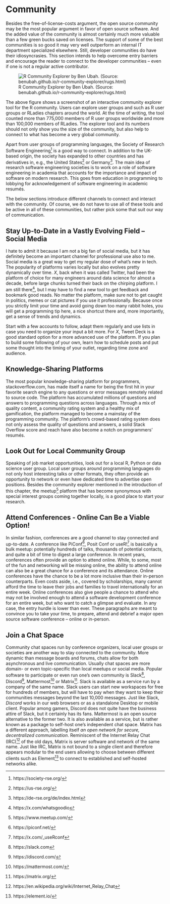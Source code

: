 # Community

Besides the free-of-license-costs argument, the open source community may be the most popular argument in favor of open source software. 
And the added value of the community is almost certainly much more valuable than a few green bucks saved on licenses. 
The support of some of the best communities is so good it may very well outperform an internal IT department specialized elsewhere.
Still, developer communities do have their idiosyncrasies.
This section intends to help overcome entry barriers and encourage the reader to connect to the developer communities -- even if one is not a regular active contributor. 

![R Community Explorer by Ben Ubah. (Source: benubah.github.io/r-community-explorer/rugs.html)](images/community_explorer.png)

The above figure shows a screenshot of an interactive community explorer tool for the R community.
Users can explore user groups and such as R user groups or RLadies chapters around the world. At the time of writing, the tool counted more than 775,000 members of R user groups worldwide and more than 100,000 members of RLadies.
The explorer tool and its numbers should not only show you the size of the community, but also help to connect to what has become a very global community. 

Apart from user groups of programming languages, the Society of Research Software Engineering^[https://society-rse.org/] is a good way to connect.
In addition to the UK-based origin, the society has expanded to other countries and has derivatives in, e.g., the United States^[https://us-rse.org/] or Germany^[https://de-rse.org/de/index.html].
The main idea of research software engineering societies is to work on a role of software engineering in academia that accounts for the importance and impact of software on modern research. This goes from education in programming to lobbying for acknowledgement of software engineering in academic resumés. 

The below sections introduce different channels to connect and interact with the community. 
Of course, we do not have to use all of these tools and be active in all of these communities, but rather pick some that suit our way of communication. 

## Stay Up-to-Date in a Vastly Evolving Field -- Social Media

I hate to admit it because I am not a big fan of social media, but it has definitely become an important channel for professional use also to me.
Social media is a great way to get my regular dose of what's new in tech. 
The popularity of platforms varies locally but also evolves pretty dynamically over time. 
*X*, back when it was called Twitter, had been the platform of choice for many engineers around data science for almost a decade, before large chunks turned their back on the chirping platform. 
I am still there^[https://x.com/whatsgoodio], but I may have to find a new tool to get feedback and bookmark good reads.
No matter the platform, make sure not to get caught in politics, memes or cat pictures if you use it professionally. 
Because once you strictly limit your time and avoid going down too many rabbit holes, you will get a programming tip here, a nice shortcut there and, more importantly, get a sense of trends and dynamics.

Start with a few accounts to follow, adapt them regularly and use lists in case you need to organize your input a bit more.
For *X*, Tweet Deck is a good standard option for a more advanced use of the platform.
If you plan to build some following of your own, learn how to schedule posts and put some thought into the timing of your outlet, regarding time zone and audience.

## Knowledge-Sharing Platforms

The most popular knowledge-sharing platform for programmers, stackoverflow.com, has made itself a name for being the first hit in your favorite search engine to any questions or error messages remotely related to source code.
The platform has accumulated millions of questions and answers to programming questions across languages. 
Through a mix of quality content, a community rating system and a healthy mix of gamification, the platform managed to become a mainstay of the programming community. 
The platform's crowd-based rating system does not only assess the quality of questions and answers, a solid Stack Overflow score and reach have also become a notch on programmers' resumés.

## Look Out for Local Community Group 

Speaking of job market opportunities, look out for a local R, Python or data science user group. 
Local user groups around programming languages do not only host interesting talks or other formats, they often provide an opportunity to network or even have dedicated time to advertise open positions. 
Besides the community explorer mentioned in the introduction of this chapter, the meetup^[https://www.meetup.com/] platform that has become synonymous with special interest groups coming together locally, is a good place to start your research.  


## Attend Conferences - Online Can Be a Viable Option!

In similar fashion, conferences are a good channel to stay connected and up-to-date. 
A conference like PiConf^[https://piconf.net/], Posit Conf or useR!^[https://x.com/_useRconf] is basically a bulk meetup: potentially hundreds of talks, thousands of potential contacts, and quite a bit of time to digest a large conference. 
In recent years, conferences often provide an option to attend online. While, to some, most of the fun and networking will be missing online, the ability to attend online can also be a great chance for a conference and its attendance. Online conferences have the chance to be a lot more inclusive than their in-person counterparts. Even costs aside, i.e., covered by scholarships, many cannot afford the time to leave their jobs and families to travel internationally for an entire week. 
Online conferences also give people a chance to attend who may not be involved enough to attend a software development conference for an entire week, but who want to catch a glimpse and evaluate. 
In any case, the entry hurdle is lower than ever. These paragraphs are meant to convince you to take your time, to prepare, attend and debrief a major open source software conference -- online or in-person. 


## Join a Chat Space

Community chat spaces run by conference organizers, local user groups or societies are another way to stay connected to the community. More dynamic than message boards and forums, chats allow for both asynchronous and live communication. Usually chat spaces are 
more domain- or even topic-specific than local meetups or social media.
Popular software to participate or even run one's own community is Slack^[https://slack.com], Discord^[https://discord.com/], Mattermost^[https://mattermost.com/] or Matrix^[https://matrix.org/].
Slack is available as a service run by a company of the same name.
Slack users can start new workspaces for free for hundreds of members, but will have to pay when they want to keep their communities messages beyond the last 10,000 messages.
Just like Slack, *Discord* works in our web browsers or as a standalone Desktop or mobile client.
Popular among gamers, Discord does not quite have the business attire of Slack, but it certainly has its fans.
Mattermost is an open source alternative to the former two.
It is also available as a service, but is rather known as a package to self-host one's independent chat space.
Matrix has a different approach, labelling itself *an open network for secure, decentralized communication*.
Reminiscent of the Internet Relay Chat (IRC)^[https://en.wikipedia.org/wiki/Internet_Relay_Chat] of the old days, Matrix is server software and network of the same name. 
Just like IRC, Matrix is not bound to a single client and therefore appears modular to the end users allowing to choose between different clients such as Element^[https://element.io/] to connect to established and self-hosted networks alike. 

